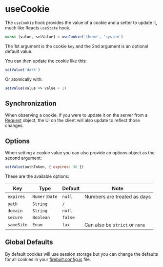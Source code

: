 # useCookie

The `useCookie` hook provides the value of a cookie and a setter to update it, much like Reacts `useState` hook.

```jsx
const [value, setValue] = useCookie('theme', 'system')
```

The 1st argument is the cookie `key` and the 2nd argument is an optional default value.

You can then update the cookie like this:

```jsx
setValue('dark')
```

Or atomically with:

```jsx
setValue(value => value + 1)
```

## Synchronization

When observing a cookie, if you were to update it on the server from a [Request](/docs/ref/request) object, the UI on the client will also update to reflect those changes.

## Options

When setting a cookie value you can also provide an options object as the second argument:

```jsx
setValue(authToken, { expires: 30 })
```

These are the available options:

| Key        | Type          | Default | Note                           |
| ---------- | ------------- | ------- | ------------------------------ |
| `expires`  | `Numer\|Date` | `null`  | Numbers are treated as days    |
| `path`     | `String`      | `/`     |                                |
| `domain`   | `String`      | `null`  |                                |
| `secure`   | `Boolean`     | `false` |                                |
| `sameSite` | `Enum`        | `lax`   | Can also be `strict` or `none` |

## Global Defaults

By default cookies will use session storage but you can change the defaults for all cookies in your [firebolt.config.js](/docs/ref/config) file.
